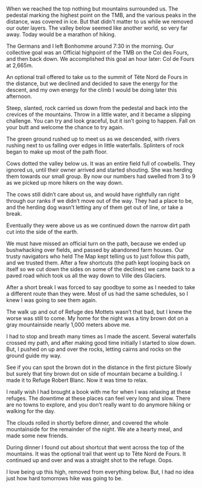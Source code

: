 When we reached the top nothing but mountains surrounded us. The pedestal
marking the highest point on the TMB, and the various peaks in the distance,
was covered in ice. But that didn't matter to us while we removed our outer
layers. The valley below seemed like another world, so very far away. Today
would be a marathon of hiking.

The Germans and I left Bonhomme around 7:30 in the morning. Our collective goal
was an Official highpoint of the TMB on the Col des Fours, and then back down.
We accomplished this goal an hour later: Col de Fours at 2,665m.

An optional trail offered to take us to the summit of Tête Nord de Fours in the
distance, but we declined and decided to save the energy for the descent, and
my own energy for the climb I would be doing later this afternoon.

Steep, slanted, rock carried us down from the pedestal and back into the
crevices of the mountains. Throw in a little water, and it became a slipping
challenge. You can try and look graceful, but it isn’t going to happen. Fall on
your butt and welcome the chance to try again.

The green ground rushed up to meet us as we descended, with rivers rushing next
to us falling over edges in little waterfalls. Splinters of rock began to make
up most of the path floor.

Cows dotted the valley below us. It was an entire field full of cowbells. They
ignored us, until their owner arrived and started shouting. She was herding
them towards our small group. By now our numbers had swelled from 3 to 9 as we
picked up more hikers on the way down.

The cows still didn’t care about us, and would have rightfully ran right through
our ranks if we didn’t move out of the way. They had a place to be, and the
herding dog wasn’t letting any of them get out of line, or take a break.

Eventually they were above us as we continued down the narrow dirt path cut into
the side of the earth.

We must have missed an official turn on the path, because we ended up
bushwhacking over fields, and passed by abandoned farm houses. Our trusty
navigators who held The Map kept telling us to just follow this path, and we
trusted them. After a few shortcuts (the path kept looping back on itself so we
cut down the sides on some of the declines) we came back to a paved road which
took us all the way down to Ville des Glaciers.

After a short break I was forced to say goodbye to some as I needed to take a
different route than they were. Most of us had the same schedules, so I knew I
was going to see them again.

The walk up and out of Refuge des Mottets wasn’t that bad, but I knew the worse
was still to come. My home for the night was a tiny brown dot on a gray
mountainside nearly 1,000 meters above me.

I had to stop and breath many times as I made the ascent. Several waterfalls
crossed my path, and after making good time initially I started to slow down.
But, I pushed on up and over the rocks, letting cairns and rocks on the ground
guide my way.

See if you can spot the brown dot in the distance in the first picture Slowly
but surely that tiny brown dot on side of mountain became a building. I made it
to Refuge Robert Blanc. Now it was time to relax.

I really wish I had brought a book with me for when I was relaxing at these
refuges. The downtime at these places can feel very long and slow. There are no
towns to explore, and you don’t really want to do anymore hiking or walking for
the day.

The clouds rolled in shortly before dinner, and covered the whole mountainside
for the remainder of the night. We ate a hearty meal, and made some new
friends.

During dinner I found out about shortcut that went across the top of the
mountains. It was the optional trail that went up to Tête Nord de Fours. It
continued up and over and was a straight shot to the refuge. Oops.

I love being up this high, removed from everything below. But, I had no idea
just how hard tomorrows hike was going to be.
